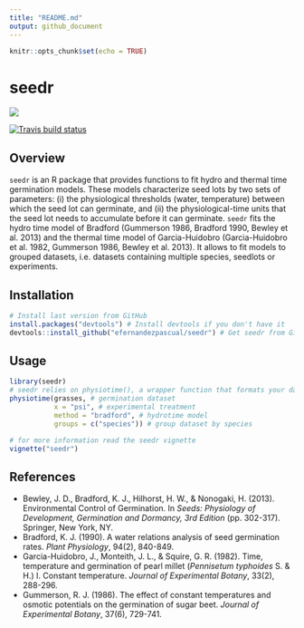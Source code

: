 ```yaml
---
title: "README.md"
output: github_document
---
```


```r
knitr::opts_chunk$set(echo = TRUE)
```

# seedr

![](seeds.png)

<!-- badges: start -->
[![Travis build status](https://travis-ci.org/efernandezpascual/seedr.svg?branch=master)](https://travis-ci.com/efernandezpascual/seedr)
<!-- badges: end -->


## Overview

`seedr` is an R package that provides functions to fit hydro and thermal time germination models. These models characterize seed lots by two sets of parameters: (i) the physiological thresholds (water, temperature) between which the seed lot can germinate, and (ii) the physiological-time units that the seed lot needs to accumulate before it can germinate. `seedr` fits the hydro time model of Bradford (Gummerson 1986, Bradford 1990, Bewley et al. 2013) and the thermal time model of Garcia-Huidobro (Garcia-Huidobro et al. 1982, Gummerson 1986, Bewley et al. 2013). It allows to fit models to grouped datasets, i.e. datasets containing multiple species, seedlots or experiments.

## Installation

```r
# Install last version from GitHub
install.packages("devtools") # Install devtools if you don't have it
devtools::install_github("efernandezpascual/seedr") # Get seedr from GitHub
```

## Usage

```r
library(seedr)
# seedr relies on physiotime(), a wrapper function that formats your data and fits a hydro/thermal time model
physiotime(grasses, # germination dataset
           x = "psi", # experimental treatment
           method = "bradford", # hydrotime model
           groups = c("species")) # group dataset by species
```


```r
# for more information read the seedr vignette
vignette("seedr")
```

## References

* Bewley, J. D., Bradford, K. J., Hilhorst, H. W., & Nonogaki, H. (2013). Environmental Control of Germination. In *Seeds: Physiology of Development, Germination and Dormancy, 3rd Edition* (pp. 302-317). Springer, New York, NY.
* Bradford, K. J. (1990). A water relations analysis of seed germination rates. *Plant Physiology*, 94(2), 840-849.
* Garcia-Huidobro, J., Monteith, J. L., & Squire, G. R. (1982). Time, temperature and germination of pearl millet (*Pennisetum typhoides* S. & H.) I. Constant temperature. *Journal of Experimental Botany*, 33(2), 288-296.
* Gummerson, R. J. (1986). The effect of constant temperatures and osmotic potentials on the germination of sugar beet. *Journal of Experimental Botany*, 37(6), 729-741.
